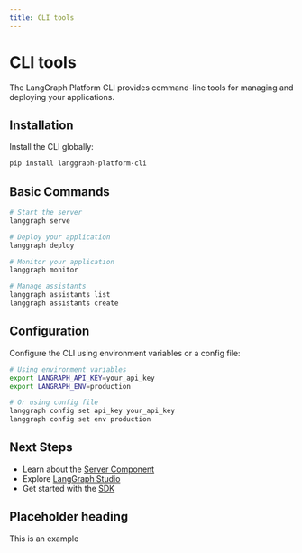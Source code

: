 ```yaml
---
title: CLI tools
---
```


# CLI tools

The LangGraph Platform CLI provides command-line tools for managing and deploying your applications.

## Installation

Install the CLI globally:

```bash
pip install langgraph-platform-cli
```

## Basic Commands

```bash
# Start the server
langgraph serve

# Deploy your application
langgraph deploy

# Monitor your application
langgraph monitor

# Manage assistants
langgraph assistants list
langgraph assistants create
```

## Configuration

Configure the CLI using environment variables or a config file:

```bash
# Using environment variables
export LANGRAPH_API_KEY=your_api_key
export LANGRAPH_ENV=production

# Or using config file
langgraph config set api_key your_api_key
langgraph config set env production
```

## Next Steps

- Learn about the [Server Component](/langgraph-platform/components/server)
- Explore [LangGraph Studio](/langgraph-platform/components/studio)
- Get started with the [SDK](/langgraph-platform/components/sdk) 

## Placeholder heading

This is an example